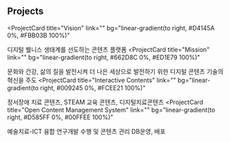 ## Projects

<ProjectCard
  title="Vision"
  link=""
  bg="linear-gradient(to right, #D4145A 0%, #FBB03B 100%)"
>
  디지털 웰니스 생태계를 선도하는 콘텐츠 플랫폼
</ProjectCard>
<ProjectCard
  title="Mission"
  link=""
  bg="linear-gradient(to right, #662D8C 0%, #ED1E79 100%)"
>
  문화와 건강, 삶의 질을 발전시켜 더 나은 세상으로 발전하기 위한 디지털 콘텐츠 기술의 혁신을 주도
</ProjectCard>
<ProjectCard
  title="Interactive Contents"
  link=""
  bg="linear-gradient(to right, #009245 0%, #FCEE21 100%)"
>
  정서장애 치료 콘텐츠, STEAM 교육 콘텐츠, 디지털치료콘텐츠
</ProjectCard>
<ProjectCard
  title="Open Content Management System"
  link=""
  bg="linear-gradient(to right, #D585FF 0%, #00FFEE 100%)"
>
  예술치료-ICT 융합 연구개발 수행 및 콘텐츠 관리 DB운영, 배포
</ProjectCard>
